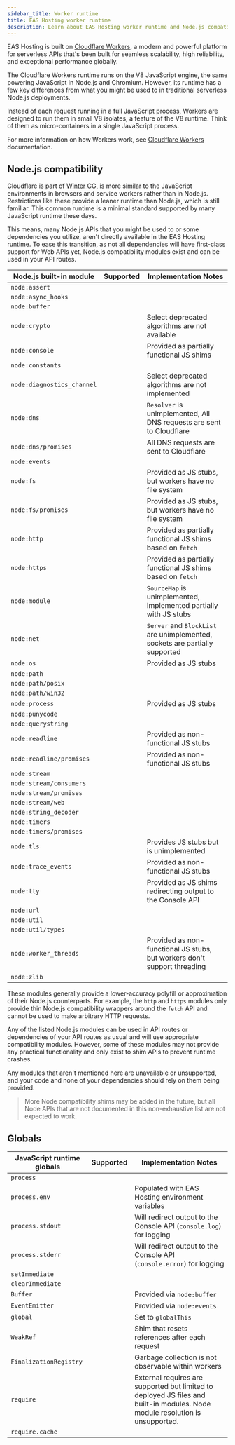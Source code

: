```yaml
---
sidebar_title: Worker runtime
title: EAS Hosting worker runtime
description: Learn about EAS Hosting worker runtime and Node.js compatibility.
---
```



EAS Hosting is built on [Cloudflare Workers](https://developers.cloudflare.com/workers/), a modern and powerful platform for serverless APIs that's been built for seamless scalability, high reliability, and exceptional performance globally.

The Cloudflare Workers runtime runs on the V8 JavaScript engine, the same powering JavaScript in Node.js and Chromium. However, its runtime has a few key differences from what you might be used to in traditional serverless Node.js deployments.

Instead of each request running in a full JavaScript process, Workers are designed to run them in small V8 isolates, a feature of the V8 runtime. Think of them as micro-containers in a single JavaScript process.

For more information on how Workers work, see [Cloudflare Workers](https://developers.cloudflare.com/workers/reference/how-workers-works/) documentation.

## Node.js compatibility

Cloudflare is part of [Winter CG](https://wintercg.org/), is more similar to the JavaScript environments in browsers and service workers rather than in Node.js. Restrictions like these provide a leaner runtime than Node.js, which is still familiar. This common runtime is a minimal standard supported by many JavaScript runtime these days.

This means, many Node.js APIs that you might be used to or some dependencies you utilize, aren't directly available in the EAS Hosting runtime. To ease this transition, as not all dependencies will have first-class support for Web APIs yet, Node.js compatibility modules exist and can be used in your API routes.

| Node.js built-in module    | Supported     | Implementation Notes                                                        |
| -------------------------- | ------------- | --------------------------------------------------------------------------- |
| `node:assert`              | <YesIcon />   |                                                                             |
| `node:async_hooks`         | <YesIcon />   |                                                                             |
| `node:buffer`              | <YesIcon />   |                                                                             |
| `node:crypto`              | <YesIcon />   | Select deprecated algorithms are not available                              |
| `node:console`             | <AlertIcon /> | Provided as partially functional JS shims                                   |
| `node:constants`           | <YesIcon />   |                                                                             |
| `node:diagnostics_channel` | <YesIcon />   | Select deprecated algorithms are not implemented                            |
| `node:dns`                 | <YesIcon />   | `Resolver` is unimplemented, All DNS requests are sent to Cloudflare        |
| `node:dns/promises`        | <YesIcon />   | All DNS requests are sent to Cloudflare                                     |
| `node:events`              | <YesIcon />   |                                                                             |
| `node:fs`                  | <NoIcon />    | Provided as JS stubs, but workers have no file system                       |
| `node:fs/promises`         | <NoIcon />    | Provided as JS stubs, but workers have no file system                       |
| `node:http`                | <AlertIcon /> | Provided as partially functional JS shims based on `fetch`                  |
| `node:https`               | <AlertIcon /> | Provided as partially functional JS shims based on `fetch`                  |
| `node:module`              | <AlertIcon /> | `SourceMap` is unimplemented, Implemented partially with JS stubs           |
| `node:net`                 | <AlertIcon /> | `Server` and `BlockList` are unimplemented, sockets are partially supported |
| `node:os`                  | <YesIcon />   | Provided as JS stubs                                                        |
| `node:path`                | <YesIcon />   |                                                                             |
| `node:path/posix`          | <YesIcon />   |                                                                             |
| `node:path/win32`          | <YesIcon />   |                                                                             |
| `node:process`             | <YesIcon />   | Provided as JS stubs                                                        |
| `node:punycode`            | <NoIcon />    |                                                                             |
| `node:querystring`         | <YesIcon />   |                                                                             |
| `node:readline`            | <NoIcon />    | Provided as non-functional JS stubs                                         |
| `node:readline/promises`   | <NoIcon />    | Provided as non-functional JS stubs                                         |
| `node:stream`              | <YesIcon />   |                                                                             |
| `node:stream/consumers`    | <YesIcon />   |                                                                             |
| `node:stream/promises`     | <YesIcon />   |                                                                             |
| `node:stream/web`          | <YesIcon />   |                                                                             |
| `node:string_decoder`      | <YesIcon />   |                                                                             |
| `node:timers`              | <YesIcon />   |                                                                             |
| `node:timers/promises`     | <YesIcon />   |                                                                             |
| `node:tls`                 | <NoIcon />    | Provides JS stubs but is unimplemented                                      |
| `node:trace_events`        | <AlertIcon /> | Provided as non-functional JS stubs                                         |
| `node:tty`                 | <YesIcon />   | Provided as JS shims redirecting output to the Console API                  |
| `node:url`                 | <YesIcon />   |                                                                             |
| `node:util`                | <YesIcon />   |                                                                             |
| `node:util/types`          | <YesIcon />   |                                                                             |
| `node:worker_threads`      | <NoIcon />    | Provided as non-functional JS stubs, but workers don't support threading    |
| `node:zlib`                | <YesIcon />   |                                                                             |

These modules generally provide a lower-accuracy polyfill or approximation of their Node.js counterparts.
For example, the `http` and `https` modules only provide thin Node.js compatibility wrappers around the `fetch` API and cannot be used to make arbitrary HTTP requests.

Any of the listed Node.js modules can be used in API routes or dependencies of your API routes as usual and will use appropriate compatibility modules. However, some of these modules may not provide any practical functionality and only exist to shim APIs to prevent runtime crashes.

Any modules that aren't mentioned here are unavailable or unsupported, and your code and none of your dependencies should rely on them being provided.

> More Node compatibility shims may be added in the future, but all Node APIs that are not documented in this non-exhaustive list are not expected to work.

## Globals

| JavaScript runtime globals | Supported     | Implementation Notes                                                                                                          |
| -------------------------- | ------------- | ----------------------------------------------------------------------------------------------------------------------------- |
| `process`                  | <YesIcon />   |                                                                                                                               |
| `process.env`              | <YesIcon />   | Populated with EAS Hosting environment variables                                                                              |
| `process.stdout`           | <YesIcon />   | Will redirect output to the Console API (`console.log`) for logging                                                           |
| `process.stderr`           | <YesIcon />   | Will redirect output to the Console API (`console.error`) for logging                                                         |
| `setImmediate`             | <YesIcon />   |                                                                                                                               |
| `clearImmediate`           | <YesIcon />   |                                                                                                                               |
| `Buffer`                   | <YesIcon />   | Provided via `node:buffer`                                                                                                    |
| `EventEmitter`             | <YesIcon />   | Provided via `node:events`                                                                                                    |
| `global`                   | <YesIcon />   | Set to `globalThis`                                                                                                           |
| `WeakRef`                  | <YesIcon />   | Shim that resets references after each request                                                                                |
| `FinalizationRegistry`     | <NoIcon />    | Garbage collection is not observable within workers                                                                           |
| `require`                  | <AlertIcon /> | External requires are supported but limited to deployed JS files and built-in modules. Node module resolution is unsupported. |
| `require.cache`            | <NoIcon />    |                                                                                                                               |
